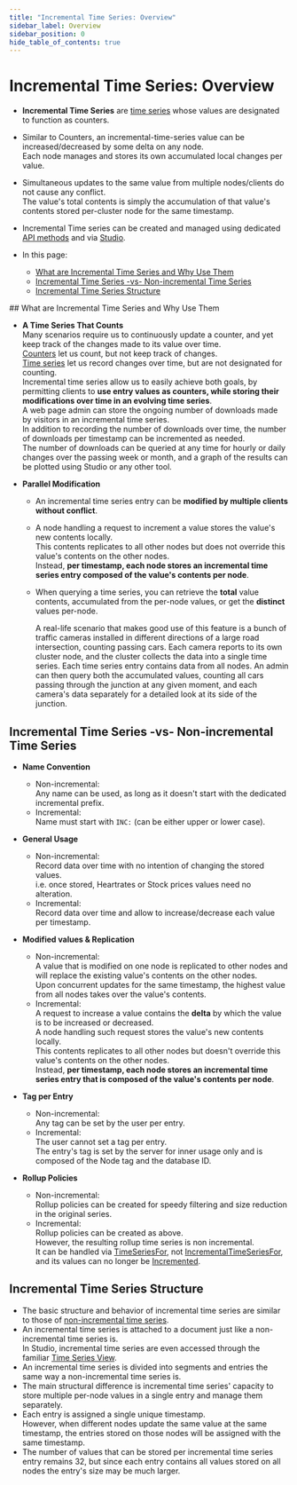 ```yaml
---
title: "Incremental Time Series: Overview"
sidebar_label: Overview
sidebar_position: 0
hide_table_of_contents: true
---
```



# Incremental Time Series: Overview
<Admonition type="note" title="Note">

* **Incremental Time Series** are [time series](../../../document-extensions/timeseries/overview.mdx) 
  whose values are designated to function as counters.  
  
* Similar to Counters, an incremental-time-series value can be increased/decreased by some 
  delta on any node.  
  Each node manages and stores its own accumulated local changes per value.  

* Simultaneous updates to the same value from multiple nodes/clients do not cause any conflict.  
  The value's total contents is simply the accumulation of that value's contents stored per-cluster node 
  for the same timestamp.  

* Incremental Time series can be created and managed using dedicated [API methods](../../../document-extensions/timeseries/incremental-time-series/client-api/session/overview.mdx) 
  and via [Studio](../../../studio/database/document-extensions/time-series.mdx#incremental-time-series).  

* In this page:  
  * [What are Incremental Time Series and Why Use Them](../../../document-extensions/timeseries/incremental-time-series/overview.mdx#what-are-incremental-time-series-and-why-use-them)  
  * [Incremental Time Series -vs- Non-incremental Time Series](../../../document-extensions/timeseries/incremental-time-series/overview.mdx#incremental-time-series--vs--non-incremental-time-series)  
  * [Incremental Time Series Structure](../../../document-extensions/timeseries/incremental-time-series/overview.mdx#incremental-time-series-structure)  

  

</Admonition>
## What are Incremental Time Series and Why Use Them

* **A Time Series That Counts**  
  Many scenarios require us to continuously update a counter, and yet keep track of 
  the changes made to its value over time.  
  [Counters](../../../document-extensions/counters/overview.mdx) let us count, but not keep track of changes.  
  [Time series](../../../document-extensions/timeseries/overview.mdx) let us record changes over time, 
  but are not designated for counting.  
  Incremental time series allow us to easily achieve both goals, by permitting clients 
  to **use entry values as counters, while storing their modifications over time in an evolving time series**.  
   <Admonition type="note" title="Use Case" id="use-case" href="#use-case">
   A web page admin can store the ongoing number of downloads made by visitors in an 
   incremental time series.  
   In addition to recording the number of downloads over time, the number of downloads 
   per timestamp can be incremented as needed.  
   The number of downloads can be queried at any time for hourly or daily changes over 
   the passing week or month, and a graph of the results can be plotted using Studio or any other tool.  
   </Admonition>

* **Parallel Modification**  
  * An incremental time series entry can be **modified by multiple clients without conflict**.  
  * A node handling a request to increment a value stores the value's new contents locally.  
    This contents replicates to all other nodes but does not override this value's contents on 
    the other nodes.  
    Instead, **per timestamp, each node stores an incremental time series entry composed of 
    the value's contents per node**.  
  * When querying a time series, you can retrieve the **total** value contents, 
    accumulated from the per-node values, or get the **distinct** values per-node.  

     <Admonition type="note" title="Use Case" id="use-case" href="#use-case">
     A real-life scenario that makes good use of this feature is a bunch of traffic cameras 
     installed in different directions of a large road intersection, counting passing cars.  
     Each camera reports to its own cluster node, and the cluster collects the data into 
     a single time series. Each time series entry contains data from all nodes.  
     An admin can then query both the accumulated values, counting all cars passing through 
     the junction at any given moment, and each camera's data separately for a detailed look 
     at its side of the junction.  
     </Admonition>




## Incremental Time Series -vs- Non-incremental Time Series

* **Name Convention**  
   * Non-incremental:  
     Any name can be used, as long as it doesn't start with the dedicated incremental prefix.  
   * Incremental:  
     Name must start with `INC:` (can be either upper or lower case).  

* **General Usage**  
   * Non-incremental:  
     Record data over time with no intention of changing the stored values.  
     i.e. once stored, Heartrates or Stock prices values need no alteration.  
   * Incremental:  
     Record data over time and allow to increase/decrease each value per timestamp.  

* **Modified values & Replication**  
   * Non-incremental:  
     A value that is modified on one node is replicated to other nodes and will 
     replace the existing value's contents on the other nodes.  
     Upon concurrent updates for the same timestamp, the highest value from all 
     nodes takes over the value's contents.  
   * Incremental:  
     A request to increase a value contains the **delta** by which the value is to be 
     increased or decreased.  
     A node handling such request stores the value's new contents locally.  
     This contents replicates to all other nodes but doesn't override this value's 
     contents on the other nodes.  
     Instead, **per timestamp, each node stores an incremental time series entry 
     that is composed of the value's contents per node**.  

* **Tag per Entry**  
   * Non-incremental:  
     Any tag can be set by the user per entry.  
   * Incremental:  
     The user cannot set a tag per entry.  
     The entry's tag is set by the server for inner usage only and is composed of the 
     Node tag and the database ID.  

* **Rollup Policies**  
   * Non-incremental:  
     Rollup policies can be created for speedy filtering and size reduction in the original series.  
   * Incremental:  
     Rollup policies can be created as above.  
     However, the resulting rollup time series is non incremental.  
     It can be handled via [TimeSeriesFor](../../../document-extensions/timeseries/client-api/session/append.mdx#timeseriesforappend), not 
     [IncrementalTimeSeriesFor](../../../document-extensions/timeseries/incremental-time-series/client-api/session/overview.mdx#methods), 
     and its values can no longer be [Incremented](../../../document-extensions/timeseries/incremental-time-series/client-api/session/increment.mdx).  



## Incremental Time Series Structure

* The basic structure and behavior of incremental time series are similar 
  to those of [non-incremental time series](../../../document-extensions/timeseries/overview.mdx#time-series-data).  
* An incremental time series is attached to a document just like a non-incremental 
  time series is.  
  In Studio, incremental time series are even accessed through the 
  familiar [Time Series View](../../../studio/database/document-extensions/time-series.mdx#creating-a-new-incremental-time-series-by-creating-its-first-entry).  
* An incremental time series is divided into segments and entries the same way 
  a non-incremental time series is.  
* The main structural difference is incremental time series' capacity to store multiple 
  per-node values in a single entry and manage them separately.  
* Each entry is assigned a single unique timestamp.  
  However, when different nodes update the same value at the same timestamp, the entries 
  stored on those nodes will be assigned with the same timestamp.  
* The number of values that can be stored per incremental time series entry 
  remains 32, but since each entry contains all values stored on all nodes the 
  entry's size may be much larger.  



